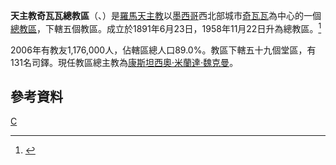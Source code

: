 {{Infobox Roman Catholic diocese 
|jurisdiction     = 總教區
|name             = 奇瓦瓦
 |latin= Archidioecesis Chihuahuensis 
 |image = Catedral de Chihuahua - 05.JPG
 |caption = 奇瓦瓦主教座堂
 |location = [[墨西哥|墨西哥]] 
|territory = [[奇瓦瓦州|奇瓦瓦州]]
|population = 1,176,000 
|rite = [[罗马礼|罗马礼]]
|patron = 
|province = 
|established = 1891年
|cathedral = [[奇瓦瓦主教座堂|奇瓦瓦主教座堂]]
|co-cathedral = 
|leadership = 總主教 
|website = 
|pope = 
|patriarch= 
|metropolitan =[[康斯坦西奧·米蘭達·魏克曼|康斯坦西奧·米蘭達·魏克曼]] 
|ordinary = 
|coadjutor archbishop = 
|coadjutor bishop = 
|auxiliary = 亨利·桑切斯·馬丁內斯
|emeritus = }}

'''天主教奇瓦瓦總教區'''（{{lang-la|Archidioecesis Chihuahuensis}}、{{lang-es|Arquidiócesis de Chihuahua}}）是[[羅馬天主教|羅馬天主教]]以[[墨西哥|墨西哥]]西北部城市[[奇瓦瓦|奇瓦瓦]]為中心的一個[[總教區|總教區]]，下轄五個教區。成立於1891年6月23日，1958年11月22日升為總教區。<ref>{{Cite web |url=http://www.vatican.va/holy_father/john_xxiii/apost_constitutions/1958/documents/hf_j-xxiii_apc_19581122_chihuahuensi_lt.html |title=升為教區的宗座憲令 |access-date=2013-08-27 |archive-date=2013-03-03 |archive-url=https://web.archive.org/web/20130303011441/http://www.vatican.va/holy_father/john_xxiii/apost_constitutions/1958/documents/hf_j-xxiii_apc_19581122_chihuahuensi_lt.html |dead-url=no }}</ref>

2006年有教友1,176,000人，佔轄區總人口89.0%。教區下轄五十九個堂區，有131名司鐸。現任教區總主教為[[康斯坦西奧·米蘭達·魏克曼|康斯坦西奧·米蘭達·魏克曼]]。

==參考資料==
{{reflist}}
{{墨西哥天主教教區}}
[[Category:墨西哥天主教教區|C]]